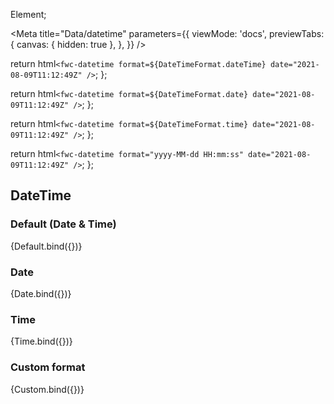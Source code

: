 Element;

<Meta
  title="Data/datetime"
  parameters={{
    viewMode: 'docs',
    previewTabs: {
      canvas: { hidden: true },
    },
  }}
/>

  return html`<fwc-datetime format=${DateTimeFormat.dateTime} date="2021-08-09T11:12:49Z" />`;
};

  return html`<fwc-datetime format=${DateTimeFormat.date} date="2021-08-09T11:12:49Z" />`;
};

  return html`<fwc-datetime format=${DateTimeFormat.time} date="2021-08-09T11:12:49Z" />`;
};

  return html`<fwc-datetime format="yyyy-MM-dd HH:mm:ss" date="2021-08-09T11:12:49Z" />`;
};

## DateTime

### Default (Date & Time)

<Canvas>
  <Story name="default" args={{}}>
    {Default.bind({})}
  </Story>
</Canvas>

### Date

<Canvas>
  <Story name="date" args={{}}>
    {Date.bind({})}
  </Story>
</Canvas>

### Time

<Canvas>
  <Story name="time" args={{}}>
    {Time.bind({})}
  </Story>
</Canvas>

### Custom format

<Canvas>
  <Story name="custom" args={{}}>
    {Custom.bind({})}
  </Story>
</Canvas>
